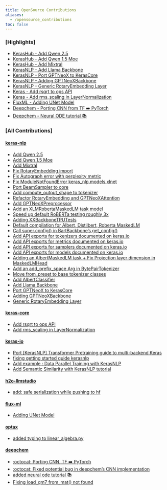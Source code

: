 ```yaml
---
title: OpenSource Contributions
aliases: 
  - /opensource_contributions
toc: false
---
```



### [Highlights]

- [KerasHub - Add Qwen 2.5 ](https://github.com/keras-team/keras-hub/pull/2088)
- [KerasHub - Add Qwen 1.5 Moe](https://github.com/keras-team/keras-hub/pull/2163)
- [KerasHub - Add Mixtral](https://github.com/keras-team/keras-hub/pull/2196)
- [KerasNLP - Add Llama Backbone](https://github.com/keras-team/keras-nlp/pull/1203)
- [KerasNLP - Port GPTNeoX to KerasCore](https://github.com/keras-team/keras-nlp/pull/1137)
- [KerasNLP - Adding GPTNeoXBackbone](https://github.com/keras-team/keras-nlp/pull/1056)
- [KerasNLP - Generic RotaryEmbedding Layer](https://github.com/keras-team/keras-nlp/pull/1180)
- [Keras - Add rsqrt to ops API](https://github.com/keras-team/keras-core/pull/708)
- [Keras - Add rms_scaling in LayerNormalization](https://github.com/keras-team/keras-core/pull/726)
- [FluxML - Adding UNet Model](https://github.com/FluxML/Metalhead.jl/pull/210)
- [Deepchem - Porting CNN from TF ➡️ PyTorch ](https://github.com/deepchem/deepchem/pull/2963)
- [Deepchem - Neural ODE tutorial 📚](https://github.com/deepchem/deepchem/pull/2859)

### [All Contributions]

#### [keras-nlp](https://github.com/keras-team/keras-nlp)

- [Add Qwen 2.5 ](https://github.com/keras-team/keras-hub/pull/2088)
- [Add Qwen 1.5 Moe](https://github.com/keras-team/keras-hub/pull/2163)
- [Add Mixtral](https://github.com/keras-team/keras-hub/pull/2196)
- [Fix RotaryEmbedding import](https://github.com/keras-team/keras-nlp/pull/1217)
- [Fix Autograph error with perplexity metric](https://github.com/keras-team/keras-nlp/pull/1211)
- [Fix ModuleNotFoundError keras_nlp.models.xlnet](https://github.com/keras-team/keras-nlp/pull/1204)
- [Port BeamSampler to core](https://github.com/keras-team/keras-nlp/pull/1181)
- [Add compute_output_shape to tokenizer](https://github.com/keras-team/keras-nlp/pull/1166)
- [Refactor RotaryEmbedding and GPTNeoXAttention](https://github.com/keras-team/keras-nlp/pull/1101)
- [Add GPTNeoXPreprocessor](https://github.com/keras-team/keras-nlp/pull/1093)
- [Add an XLMRobertaMaskedLM task model](https://github.com/keras-team/keras-nlp/pull/950)
- [Speed up default RoBERTa testing roughly 3x](https://github.com/keras-team/keras-nlp/pull/897)
- [Adding XXBackboneTPUTests](https://github.com/keras-team/keras-nlp/pull/839)
- [Default compilation for Albert, Distilbert, Roberta MaskedLM](https://github.com/keras-team/keras-nlp/pull/833)
- [Call super.config() in BartBackbone's get_config()](https://github.com/keras-team/keras-nlp/pull/818)
- [Add API exports for tokenizers documented on keras.io](https://github.com/keras-team/keras-nlp/pull/817)
- [Add API exports for metrics documented on keras.io](https://github.com/keras-team/keras-nlp/pull/816)
- [Add API exports for samplers documented on keras.io](https://github.com/keras-team/keras-nlp/pull/815)
- [Add API exports for models documented on keras.io](https://github.com/keras-team/keras-nlp/pull/814)
- [Adding an AlbertMaskedLM task + Fix Projection layer dimension in MaskedLMHead](https://github.com/keras-team/keras-nlp/pull/725)
- [Add an add_prefix_space Arg in BytePairTokenizer](https://github.com/keras-team/keras-nlp/pull/715)
- [Move from_preset to base tokenizer classes](https://github.com/keras-team/keras-nlp/pull/673)
- [Add AlbertClassifier](https://github.com/keras-team/keras-nlp/pull/668)
- [Add Llama Backbone](https://github.com/keras-team/keras-nlp/pull/1203)
- [Port GPTNeoX to KerasCore](https://github.com/keras-team/keras-nlp/pull/1137)
- [Adding GPTNeoXBackbone](https://github.com/keras-team/keras-nlp/pull/1056)
- [Generic RotaryEmbedding Layer](https://github.com/keras-team/keras-nlp/pull/1180)


#### [keras-core](https://keras.io/keras_3/)

- [Add rsqrt to ops API](https://github.com/keras-team/keras-core/pull/708)
- [Add rms_scaling in LayerNormalization](https://github.com/keras-team/keras-core/pull/726)

#### [keras-io](https://keras.io)

- [Port [KerasNLP] Transformer Pretraining guide to multi-backend Keras](https://github.com/keras-team/keras-io/pull/1438)
- [fixing getting started guide kerasnlp](https://github.com/keras-team/keras-io/pull/1414)
- [Add example : Data Parallel Training with KerasNLP](https://github.com/keras-team/keras-io/pull/1395)
- [Add Semantic Similarity with KerasNLP tutorial](https://github.com/keras-team/keras-io/pull/1299)

#### [h2o-llmstudio](https://github.com/h2oai/h2o-llmstudio)

- [add: safe serialization while pushing to hf](https://github.com/h2oai/h2o-llmstudio/pull/221)

#### [flux-ml](https://github.com/FluxML/Metalhead.jl)

- [Adding UNet Model](https://github.com/FluxML/Metalhead.jl/pull/210)

#### [optax](https://github.com/google-deepmind/optax)

- [added typing to linear_algebra.py](https://github.com/google-deepmind/optax/pull/413)

#### [deepchem](https://github.com/deepchem/deepchem)

- [:octocat: Porting CNN, TF ➡️ PyTorch ](https://github.com/deepchem/deepchem/pull/2963)
- [:octocat: Fixed potential bug in deepchem's CNN implementation](https://github.com/deepchem/deepchem/pull/2964)
- [added neural ode tutorial 📚](https://github.com/deepchem/deepchem/pull/2859)
- [Fixing load_qm7_from_mat() not found](https://github.com/deepchem/deepchem/pull/2988)
